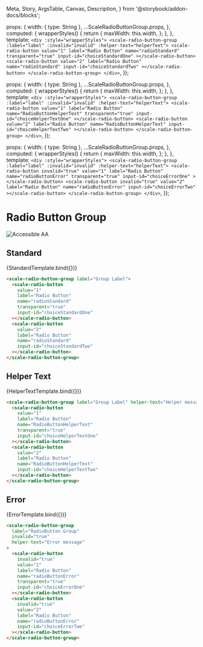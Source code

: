   Meta,
  Story,
  ArgsTable,
  Canvas,
  Description,
} from '@storybook/addon-docs/blocks';

<Meta
  title="Components/Radio Button Group"
  component={ScaleRadioButtonGroup}
  argTypes={{}}
/>

  props: {
    width: { type: String },
    ...ScaleRadioButtonGroup.props,
  },
  computed: {
    wrapperStyles() {
      return {
        maxWidth: this.width,
      };
    },
  },
  template: `
    <div :style="wrapperStyles">
    <scale-radio-button-group :label="label" :invalid="invalid" :helper-text="helperText">
      <scale-radio-button
        value="1"
        label="Radio Button"
        name="radioStandard"
        transparent="true"
        input-id="choiceStandardOne"
      ></scale-radio-button>
      <scale-radio-button
        value="2"
        label="Radio Button"
        name="radioStandard"
        input-id="choiceStandardTwo"
      ></scale-radio-button>
    </scale-radio-button-group>
    </div>
  `,
});

  props: {
    width: { type: String },
    ...ScaleRadioButtonGroup.props,
  },
  computed: {
    wrapperStyles() {
      return {
        maxWidth: this.width,
      };
    },
  },
  template: `
    <div :style="wrapperStyles">
    <scale-radio-button-group :label="label" :invalid="invalid" :helper-text="helperText">
      <scale-radio-button
        value="1"
        label="Radio Button"
        name="RadioButtonHelperText"
        transparent="true"
        input-id="choiceHelperTextOne"
      ></scale-radio-button>
      <scale-radio-button
        value="2"
        label="Radio Button"
        name="RadioButtonHelperText"
        input-id="choiceHelperTextTwo"
      ></scale-radio-button>
    </scale-radio-button-group>
    </div>
  `,
});

  props: {
    width: { type: String },
    ...ScaleRadioButtonGroup.props,
  },
  computed: {
    wrapperStyles() {
      return {
        maxWidth: this.width,
      };
    },
  },
  template: `
    <div :style="wrapperStyles">
    <scale-radio-button-group :label="label" :invalid="invalid" :helper-text="helperText">
      <scale-radio-button
        invalid="true"
        value="1"
        label="Radio Button"
        name="radioButtonError"
        transparent="true"
        input-id="choiceErrorOne"
      ></scale-radio-button>
      <scale-radio-button
        invalid="true"
        value="2"
        label="Radio Button"
        name="radioButtonError"
        input-id="choiceErrorTwo"
      ></scale-radio-button>
    </scale-radio-button-group>
    </div>
  `,
});

<div
  style={{
    display: 'inline-flex',
    alignItems: 'center',
    justifyContent: 'space-between',
    width: '100%',
  }}
>
  <h1>Radio Button Group</h1>
  <img src="assets/aa.png" alt="Accessible AA" />
</div>

## Standard

<Canvas withSource="none">
  <Story
    name="Standard"
    args={{
      label: 'Group Label',
    }}
  >
    {StandardTemplate.bind({})}
  </Story>
</Canvas>

<ArgsTable story="Standard" />

```html
<scale-radio-button-group label="Group Label">
  <scale-radio-button
    value="1"
    label="Radio Button"
    name="radioStandard"
    transparent="true"
    input-id="choiceStandardOne"
  ></scale-radio-button>
  <scale-radio-button
    value="2"
    label="Radio Button"
    name="radioStandard"
    input-id="choiceStandardTwo"
  ></scale-radio-button>
</scale-radio-button-group>
```

## Helper Text

<Canvas withSource="none">
  <Story
    name="Helper Text"
    args={{
      label: 'Group Label',
      helperText: 'Helper message',
    }}
  >
    {HelperTextTemplate.bind({})}
  </Story>
</Canvas>

```html
<scale-radio-button-group label="Group Label" helper-text="Helper message">
  <scale-radio-button
    value="1"
    label="Radio Button"
    name="RadioButtonHelperText"
    transparent="true"
    input-id="choiceHelperTextOne"
  ></scale-radio-button>
  <scale-radio-button
    value="2"
    label="Radio Button"
    name="RadioButtonHelperText"
    input-id="choiceHelperTextTwo"
  ></scale-radio-button>
</scale-radio-button-group>
```

## Error

<Canvas withSource="none">
  <Story
    name="Error"
    args={{
      label: 'RadioButton Group',
      invalid: true,
      helperText: 'Error message',
    }}
  >
    {ErrorTemplate.bind({})}
  </Story>
</Canvas>

```html
<scale-radio-button-group
  label="RadioButton Group"
  invalid="true"
  helper-text="Error message"
>
  <scale-radio-button
    invalid="true"
    value="1"
    label="Radio Button"
    name="radioButtonError"
    transparent="true"
    input-id="choiceErrorOne"
  ></scale-radio-button>
  <scale-radio-button
    invalid="true"
    value="2"
    label="Radio Button"
    name="radioButtonError"
    input-id="choiceErrorTwo"
  ></scale-radio-button>
</scale-radio-button-group>
```
